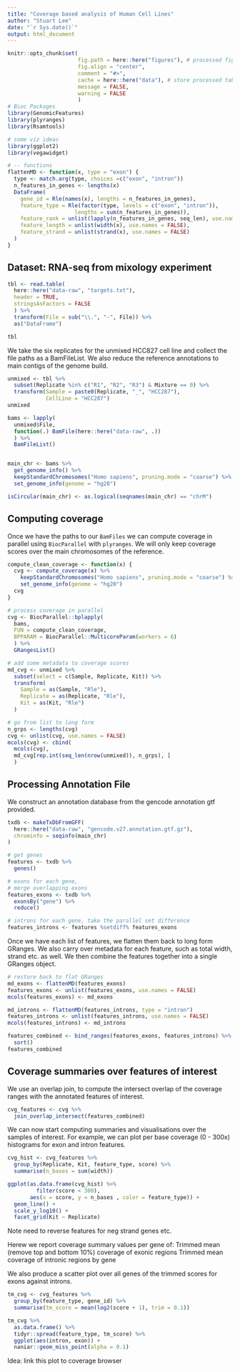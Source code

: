 ```yaml
---
title: "Coverage based analysis of Human Cell Lines"
author: "Stuart Lee"
date: "`r Sys.date()`"
output: html_document
---
```


```r
knitr::opts_chunk$set(
                      fig.path = here::here("figures"), # processed figures go here
                      fig.align = "center",
                      comment = "#>", 
                      cache = here::here("data"), # store processed tables in data/
                      message = FALSE,
                      warning = FALSE
                      )
# Bioc Packages
library(GenomicFeatures)
library(plyranges)
library(Rsamtools)

# some viz ideas
library(ggplot2)
library(vegawidget)

# -- functions
flattenMD <- function(x, type = "exon") {
  type <- match.arg(type, choices =c("exon", "intron"))
  n_features_in_genes <- lengths(x)
  DataFrame(
    gene_id = Rle(names(x), lengths = n_features_in_genes),
    feature_type = Rle(factor(type, levels = c("exon", "intron")), 
                     lengths = sum(n_features_in_genes)),
    feature_rank = unlist(lapply(n_features_in_genes, seq_len), use.names = FALSE),
    feature_length = unlist(width(x), use.names = FALSE),
    feature_strand = unlist(strand(x), use.names = FALSE)
  )
}

```


## Dataset: RNA-seq from mixology experiment

```r
tbl <- read.table(
  here::here("data-raw", "targets.txt"),
  header = TRUE,
  stringsAsFactors = FALSE
  ) %>% 
  transform(File = sub("\\.", "-", File)) %>%
  as("DataFrame")

tbl
```

We take the six replicates for the unmixed HCC827 cell line and 
collect the file paths as a BamFileList. We also reduce the reference
annotations to main contigs of the genome build.

```r
unmixed <- tbl %>% 
  subset(Replicate %in% c("R1", "R2", "R3") & Mixture == 0) %>% 
  transform(Sample = paste0(Replicate, "_", "HCC287"),
            CellLine = "HCC287")
unmixed

bams <- lapply(
  unmixed$File, 
  function(.) BamFile(here::here("data-raw", .))
  ) %>% 
  BamFileList()


main_chr <- bams %>% 
  get_genome_info() %>% 
  keepStandardChromosomes("Homo sapiens", pruning.mode = "coarse") %>%
  set_genome_info(genome = "hg20")

isCircular(main_chr) <- as.logical(seqnames(main_chr) == "chrM")
```

## Computing coverage

Once we have the paths to our `BamFiles` we can compute coverage
in parallel using `BiocParallel` with `plyranges`. We will only keep
coverage scores over the main chromosomes of the reference.

```r
compute_clean_coverage <- function(x) {
  cvg <- compute_coverage(x) %>%
    keepStandardChromosomes("Homo sapiens", pruning.mode = "coarse") %>% 
    set_genome_info(genome = "hg20")
  cvg
}

# process coverage in parallel
cvg <- BiocParallel::bplapply(
  bams, 
  FUN = compute_clean_coverage,
  BPPARAM = BiocParallel::MulticoreParam(workers = 6)
  ) %>% 
  GRangesList()

# add some metadata to coverage scores
md_cvg <- unmixed %>% 
  subset(select = c(Sample, Replicate, Kit)) %>% 
  transform(
    Sample = as(Sample, "Rle"),
    Replicate = as(Replicate, "Rle"),
    Kit = as(Kit, "Rle")
  )

# go from list to long form
n_grps <- lengths(cvg)
cvg <- unlist(cvg, use.names = FALSE)
mcols(cvg) <- cbind(
  mcols(cvg),
  md_cvg[rep.int(seq_len(nrow(unmixed)), n_grps), ]
  )
```

## Processing Annotation File

We construct an annotation database from the gencode annotation gtf provided.

```r
txdb <- makeTxDbFromGFF(
  here::here("data-raw", "gencode.v27.annotation.gtf.gz"),
  chrominfo = seqinfo(main_chr)
)

# get genes
features <- txdb %>%
  genes()

# exons for each gene,
# merge overlapping exons
features_exons <- txdb %>% 
  exonsBy("gene") %>% 
  reduce()

# introns for each gene, take the parallel set difference
features_introns <- features %setdiff% features_exons
```

Once we have each list of features, we flatten them back to long form GRanges.
We also carry over metadata for each feature, such as total width, strand etc. 
as well. We then combine the features together into a single GRanges object.

```r
# restore back to flat GRanges 
md_exons <- flattenMD(features_exons)
features_exons <- unlist(features_exons, use.names = FALSE) 
mcols(features_exons) <- md_exons

md_introns <- flattenMD(features_introns, type = "intron")
features_introns <- unlist(features_introns, use.names = FALSE)
mcols(features_introns) <- md_introns

features_combined <- bind_ranges(features_exons, features_introns) %>% 
  sort()
features_combined
```


## Coverage summaries over features of interest

We use an overlap join, to compute the intersect overlap of the coverage
ranges with the annotated features of interest. 

```r
cvg_features <- cvg %>% 
  join_overlap_intersect(features_combined)
```

We can now start computing summaries and visualisations 
over the samples of interest. For example, we can plot per base coverage (0 - 300x) 
histograms for exon and intron features.

```r
cvg_hist <- cvg_features %>% 
  group_by(Replicate, Kit, feature_type, score) %>% 
  summarise(n_bases = sum(width)) 

ggplot(as.data.frame(cvg_hist) %>% 
         filter(score < 300),
       aes(x = score, y = n_bases , color = feature_type)) +
  geom_line() +
  scale_y_log10() +
  facet_grid(Kit ~ Replicate)
```

Note need to reverse features for neg strand genes etc. 

Herew we report coverage summary values per gene of:
	Trimmed mean (remove top and bottom 10%) coverage of exonic regions 
	Trimmed mean coverage of intronic regions by gene

We also produce a scatter plot over all genes of the trimmed scores for exons
against introns.

```r
tm_cvg <- cvg_features %>% 
  group_by(feature_type, gene_id) %>% 
  summarise(tm_score = mean(log2(score + 1), trim = 0.1))

tm_cvg %>% 
  as.data.frame() %>% 
  tidyr::spread(feature_type, tm_score) %>% 
  ggplot(aes(intron, exon)) + 
  naniar::geom_miss_point(alpha = 0.1) 
```


Idea: link this plot to coverage browser 

	